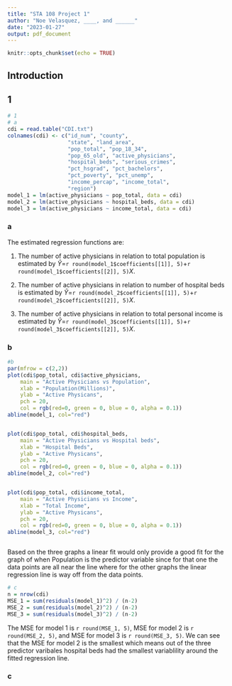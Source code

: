 ```yaml
---
title: "STA 108 Project 1"
author: "Noe Velasquez, ____, and ______"
date: "2023-01-27"
output: pdf_document
---
```


```r
knitr::opts_chunk$set(echo = TRUE)
```
## Introduction



## 1

```r
# 1
# a
cdi = read.table("CDI.txt")
colnames(cdi) <- c("id_num", "county", 
                   "state", "land_area",
                   "pop_total", "pop_18_34", 
                   "pop_65_old", "active_physicians", 
                   "hospital_beds", "serious_crimes",
                   "pct_hsgrad", "pct_bachelors", 
                   "pct_poverty", "pct_unemp", 
                   "income_percap", "income_total",
                   "region")
model_1 = lm(active_physicians ~ pop_total, data = cdi)
model_2 = lm(active_physicians ~ hospital_beds, data = cdi)
model_3 = lm(active_physicians ~ income_total, data = cdi)
```

### a

The estimated regression functions are:

1. The number of active physicians in relation to total population is estimated by $\hat{Y}=$`r round(model_1$coefficients[[1]], 5)`+`r round(model_1$coefficients[[2]], 5)`$X$.

2. The number of active physicians in relation to number of hospital beds is estimated by $\hat{Y}=$`r round(model_2$coefficients[[1]], 5)`+`r round(model_2$coefficients[[2]], 5)`$X$.

3. The number of active physicians in relation to total personal income is estimated by $\hat{Y}=$`r round(model_3$coefficients[[1]], 5)`+`r round(model_3$coefficients[[2]], 5)`$X$.


### b

```r
#b
par(mfrow = c(2,2))
plot(cdi$pop_total, cdi$active_physicians,
    main = "Active Physicians vs Population",
    xlab = "Population(Millions)",
    ylab = "Active Physicans",
    pch = 20,
    col = rgb(red=0, green = 0, blue = 0, alpha = 0.1))
abline(model_1, col="red")


plot(cdi$pop_total, cdi$hospital_beds,
    main = "Active Physicians vs Hospital beds",
    xlab = "Hospital Beds",
    ylab = "Active Physicans",
    pch = 20,
    col = rgb(red=0, green = 0, blue = 0, alpha = 0.1))
abline(model_2, col="red")


plot(cdi$pop_total, cdi$income_total,
    main = "Active Physicians vs Income",
    xlab = "Total Income",
    ylab = "Active Physicans",
    pch = 20,
    col = rgb(red=0, green = 0, blue = 0, alpha = 0.1))
abline(model_3, col="red")



```

Based on the three graphs a linear fit would only provide a good fit for the graph of when Population is the predictor variable since for that one the data points are all near the line where for the other graphs the linear regression line is way off from the data points.


```r
# c
n = nrow(cdi)
MSE_1 = sum(residuals(model_1)^2) / (n-2)
MSE_2 = sum(residuals(model_2)^2) / (n-2)
MSE_3 = sum(residuals(model_3)^2) / (n-2)

```

The MSE for model 1 is `r round(MSE_1, 5)`, MSE for model 2 is `r round(MSE_2, 5)`, and MSE for model 3 is `r round(MSE_3, 5)`. We can see that the MSE for model 2 is the smallest which means out of the three predictor varibales hospital beds had the smallest variablility around the fitted regression line.


### c



